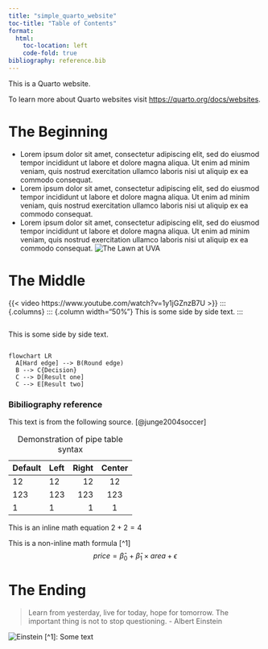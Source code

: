 ```yaml
---
title: "simple_quarto_website"
toc-title: "Table of Contents"
format:
  html:
    toc-location: left
    code-fold: true
bibliography: reference.bib
---
```


This is a Quarto website.

To learn more about Quarto websites visit <https://quarto.org/docs/websites>.

# The Beginning
* Lorem ipsum dolor sit amet, consectetur adipiscing elit, sed do eiusmod tempor incididunt ut labore et dolore magna aliqua. Ut enim ad minim veniam, quis nostrud exercitation ullamco laboris nisi ut aliquip ex ea commodo consequat.
* Lorem ipsum dolor sit amet, consectetur adipiscing elit, sed do eiusmod tempor incididunt ut labore et dolore magna aliqua. Ut enim ad minim veniam, quis nostrud exercitation ullamco laboris nisi ut aliquip ex ea commodo consequat. 
* Lorem ipsum dolor sit amet, consectetur adipiscing elit, sed do eiusmod tempor incididunt ut labore et dolore magna aliqua. Ut enim ad minim veniam, quis nostrud exercitation ullamco laboris nisi ut aliquip ex ea commodo consequat.
![The Lawn at UVA](./images/thelawn.jpg)

# The Middle
{{< video https://www.youtube.com/watch?v=1y1jGZnzB7U >}}
::: {.columns}
::: {.column width="50%"}
This is some side by side text.
:::

::: {.column width="50%"}
This is some side by side text.
:::

```mermaid
flowchart LR
  A[Hard edge] --> B(Round edge)
  B --> C{Decision}
  C --> D[Result one]
  C --> E[Result two]
```
### Bibiliography reference
This text is from the following source. [@junge2004soccer]

| Default | Left | Right | Center |
|---------|:-----|------:|:------:|
| 12      | 12   |    12 |   12   |
| 123     | 123  |   123 |  123   |
| 1       | 1    |     1 |   1    |

: Demonstration of pipe table syntax

This is an inline math equation $2 + 2 = 4$ 

This is a non-inline math formula [^1]
$$
price = \hat{\beta}_0 + \hat{\beta}_1 \times area + \epsilon
$$

# The Ending
>Learn from yesterday, live for today, hope for tomorrow. The important thing is not to stop questioning. - Albert Einstein

![Einstein](./images/einstein.jpg)
[^1]: Some text